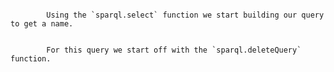 
<Code language="tsx" id="RDFSPARQLBuilderDemo" code={demoCode} className="line-numbers">
    <CodeStep lines={["21-24"]} title="Building SELECT query">
        Using the `sparql.select` function we start building our query to get a name.
    </CodeStep>
    <CodeStep lines={["42-45"]} title="Building UPDATE query">
        For this query we start off with the `sparql.deleteQuery` function.
    </CodeStep>
</Code>
